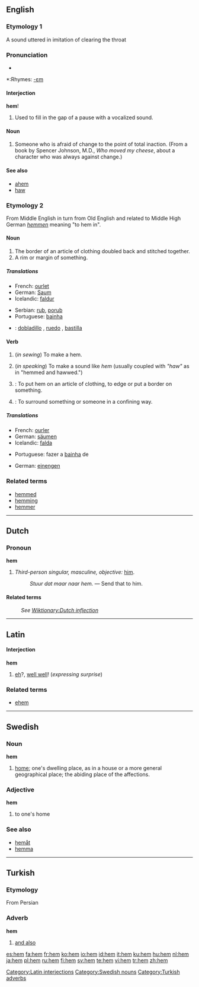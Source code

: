 ==English==

===Etymology 1===
A sound uttered in imitation of clearing the throat

===Pronunciation===
*{{audio|en-us-hem.ogg|Audio (US)}}

*:Rhymes: [[Rhymes:English:-ɛm|-ɛm]]

====Interjection====
'''hem'''!

# Used to fill in the gap of a pause with a vocalized sound.

====Noun====
{{en-noun}}

# Someone who is afraid of change to the point of total inaction.  (From a book by Spencer Johnson, M.D., ''Who moved my cheese'', about a character who was always against change.)

====See also====
*[[ahem]]
*[[haw]]

===Etymology 2===
From Middle English in turn from Old English and related to Middle High German ''[[hemmen]]'' meaning "to hem in".

====Noun====
{{en-noun}}

# The border of an article of clothing doubled back and stitched together.
# A rim or margin of something.

=====Translations=====
{{trans-top|border of an article of clothing doubled back and stitched together}}
*French: [[ourlet]] {{m}}
*German: [[Saum]] {{m}}
*Icelandic: [[faldur]] {{m}}
{{trans-mid}}
*Serbian: [[rub]], [[porub]]
*Portuguese: [[bainha]] {{f}}
{{trans-bottom}}

{{checktrans}}
*{{ttbc|Spanish}}: [[dobladillo]] {{m}}, [[ruedo]] {{m}}, [[bastilla]] {{f}}

====Verb====
{{en-verb|hem|m|ing}}

# {{intransitive}} (''in sewing'') To make a hem.
# {{intransitive}} (''in speaking'') To make a sound like ''hem'' (usually coupled with ''"haw"'' as in "hemmed and hawwed.")
# {{transitive}}: To put hem on an article of clothing, to edge or put a border on something.
# {{transitive}}: To surround something or someone in a confining way.

=====Translations=====
{{trans-top|To put hem on an article of clothing}}
*French: [[ourler]]
*German: [[säumen]]
*Icelandic: [[falda]]
{{trans-mid}}
*Portuguese: fazer a [[bainha]] de
{{trans-bottom}}

{{trans-top|To surround something or someone in a confining way}}
*German: [[einengen]]
{{trans-mid}}
{{trans-bottom}}

===Related terms===
*[[hemmed]]
*[[hemming]]
*[[hemmer]]

----

==Dutch==

===Pronoun===
'''hem'''

# {{personal|lang=Dutch}} ''Third-person singular, masculine, objective:'' [[him]].
#: ''Stuur dat maar naar hem.'' &mdash; Send that to him.

====Related terms====
: ''See [[Wiktionary:Dutch inflection#Pronouns|Wiktionary:Dutch inflection]]''

----

==Latin==

====Interjection====
{{rfc-level|Interjection at L4+ not in L3 POS section}}
'''hem'''
# [[eh]]?, [[well well]]! (''expressing surprise'')

===Related terms===
*[[ehem]]

[[Category:Latin interjections]]

----

==Swedish==

===Noun===
'''hem'''

# [[home]]; one's dwelling place, as in a house or a more general geographical place; the abiding place of the affections.

===Adjective===
'''hem'''

# to one's home

===See also===
*[[hemåt]]
*[[hemma]]

[[Category:Swedish nouns]]

----

==Turkish==

===Etymology===
From Persian

===Adverb===
'''hem'''

# [[and also]]

[[Category:Turkish adverbs]]

[[es:hem]]
[[fa:hem]]
[[fr:hem]]
[[ko:hem]]
[[io:hem]]
[[id:hem]]
[[it:hem]]
[[ku:hem]]
[[hu:hem]]
[[nl:hem]]
[[ja:hem]]
[[pl:hem]]
[[ru:hem]]
[[fi:hem]]
[[sv:hem]]
[[te:hem]]
[[vi:hem]]
[[tr:hem]]
[[zh:hem]]